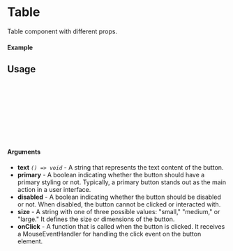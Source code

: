 
<Meta of={Table} title="Table" />

# Table

Table component with different props.

#### Example

<Canvas of={Table.Primary} />

## Usage

```ts
import {Table} from "sld-ui";

const Example = () => {
  return (
      <Table />
  );
};

export default Example;
```

#### Arguments

- **text** _`() => void`_ - A string that represents the text content of the button.
- **primary** - A boolean indicating whether the button should have a primary styling or not. Typically, a primary button stands out as the main action in a user interface.
- **disabled** - A boolean indicating whether the button should be disabled or not. When disabled, the button cannot be clicked or interacted with.
- **size** - A string with one of three possible values: "small," "medium," or "large." It defines the size or dimensions of the button.
- **onClick** - A function that is called when the button is clicked. It receives a MouseEventHandler for handling the click event on the button element.
